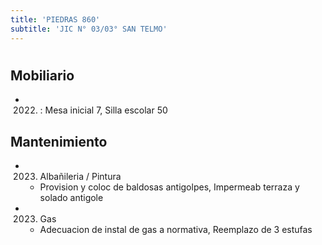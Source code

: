 ```yaml
---
title: 'PIEDRAS 860'
subtitle: 'JIC N° 03/03° SAN TELMO'
---
```


#


## Mobiliario

*  (2022) : Mesa inicial 7, Silla escolar 50 





## Mantenimiento

*  (2023) Albañileria / Pintura 
    + Provision y coloc de baldosas antigolpes, Impermeab terraza y solado antigole

*  (2023) Gas 
    + Adecuacion de instal de gas a normativa, Reemplazo de 3 estufas



